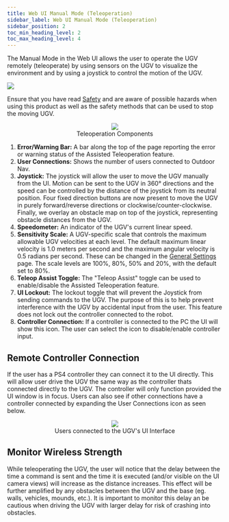 ```yaml
---
title: Web UI Manual Mode (Teleoperation)
sidebar_label: Web UI Manual Mode (Teleoperation)
sidebar_position: 2
toc_min_heading_level: 2
toc_max_heading_level: 4
---
```


The Manual Mode in the Web UI allows the user to operate the UGV
remotely (teleoperate) by using sensors on the UGV to visualize the
environment and by using a joystick to control the motion of the UGV.

![](/img/outdoornav_images/teleop_danger.png)

Ensure that you have read [Safety](../safety.mdx) and are
aware of possible hazards when using this product as well as the safety
methods that can be used to stop the moving UGV.

<center>
  <figure>
    <img src="/img/outdoornav_images/ui_manual_mode_page_0_14_0.png" />
    <figcaption>Teleoperation Components</figcaption>
  </figure>
</center>

1.  **Error/Warning Bar:** A bar along the top of the page reporting
    the error or warning status of the Assisted Teleoperation feature.
2.  **User Connections:** Shows the number of users connected to Outdoor Nav.
3.  **Joystick:** The joystick will allow the user to move the UGV
    manually from the UI. Motion can be sent to the UGV in 360°
    directions and the speed can be controlled by the distance of the
    joystick from its neutral position. Four fixed direction buttons are
    now present to move the UGV in purely forward/reverse directions or
    clockwise/counter-clockwise. Finally, we overlay an obstacle map
    on top of the joystick, representing obstacle distances from the
    UGV.
4.  **Speedometer:** An indicator of the UGV's current linear speed.
5.  **Sensitivity Scale:** A UGV-specific scale that controls the
    maximum allowable UGV velocities at each level. The default maximum
    linear velocity is 1.0 meters per second and the maximum angular
    velocity is 0.5 radians per second. These can be changed in the
    [General Settings](./ui_overview.mdx#config-general-settings) page.
    The scale levels are 100%, 80%, 50% and 20%, with the default set
    to 80%.
6.  **Teleop Assist Toggle:** The "Teleop Assist" toggle can be used to
    enable/disable the Assisted Teleoperation feature.
7.  **UI Lockout:** The lockout toggle that will prevent the Joystick from 
    sending commands to the UGV. The purpose of this is to help prevent 
    interference with the UGV by accidental input from the user.  This feature
    does not lock out the controller connected to the robot.
8.  **Controller Connection:** If a controller is connected to the PC the UI 
    will show this icon. The user can select the icon to disable/enable 
    controller input.

## Remote Controller Connection

If the user has a PS4 controller they can connect it to the UI directly. This 
will allow user drive the UGV the same way as the controller thats connected 
directly to the UGV.  The controller will only function provided the UI window 
is in focus.  Users can also see if other connections have a controller connected
by expanding the User Connections icon as seen below.

<center>
  <figure>
    <img src="/img/outdoornav_images/user_connections_expanded.png" />
    <figcaption>Users connected to the UGV's UI Interface</figcaption>
  </figure>
</center>

## Monitor Wireless Strength

While teleoperating the UGV, the user will notice that the delay between
the time a command is sent and the time it is executed (and/or visible
on the UI camera views) will increase as the distance increases. This
effect will be further amplified by any obstacles between the UGV and
the base (eg. walls, vehicles, mounds, etc.). It is important to monitor
this delay an be cautious when driving the UGV with larger delay for
risk of crashing into obstacles.

